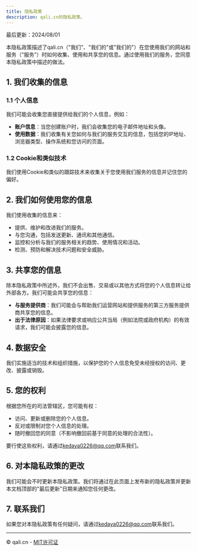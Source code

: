 ```yaml
---
title: 隐私政策
description: qali.cn的隐私政策。
---
```


最后更新：2024/08/01

本隐私政策描述了qali.cn（"我们"、"我们的"或"我们的"）在您使用我们的网站和服务（"服务"）时如何收集、使用和共享您的信息。通过使用我们的服务，您同意本隐私政策中描述的做法。

## 1. 我们收集的信息

### 1.1 个人信息
我们可能会收集您直接提供给我们的个人信息，例如：
- **账户信息**：当您创建账户时，我们会收集您的电子邮件地址和头像。
- **使用数据**：我们收集有关您如何与我们的服务交互的信息，包括您的IP地址、浏览器类型、操作系统和您访问的页面。

### 1.2 Cookie和类似技术
我们使用Cookie和类似的跟踪技术来收集关于您使用我们服务的信息并记住您的偏好。

## 2. 我们如何使用您的信息

我们使用收集的信息来：
- 提供、维护和改进我们的服务。
- 与您沟通，包括发送更新、通讯和其他通信。
- 监控和分析与我们的服务相关的趋势、使用情况和活动。
- 检测、预防和解决技术问题和安全威胁。

## 3. 共享您的信息

除本隐私政策中所述外，我们不会出售、交易或以其他方式将您的个人信息转让给外部各方。我们可能会共享您的信息：
- **与服务提供商**：我们可能会与帮助我们运营网站和提供服务的第三方服务提供商共享您的信息。
- **出于法律原因**：如果法律要求或响应公共当局（例如法院或政府机构）的有效请求，我们可能会披露您的信息。

## 4. 数据安全

我们实施适当的技术和组织措施，以保护您的个人信息免受未经授权的访问、更改、披露或销毁。

## 5. 您的权利

根据您所在的司法管辖区，您可能有权：
- 访问、更新或删除您的个人信息。
- 反对或限制对您个人信息的处理。
- 随时撤回您的同意（不影响撤回前基于同意的处理的合法性）。

要行使这些权利，请通过[kedaya0226@qq.com](mailto:kedaya0226@qq.com)联系我们。

## 6. 对本隐私政策的更改

我们可能会不时更新本隐私政策。我们将通过在此页面上发布新的隐私政策并更新本文档顶部的"最后更新"日期来通知您任何更改。

## 7. 联系我们

如果您对本隐私政策有任何疑问，请通过[kedaya0226@qq.com](mailto:kedaya0226@qq.com)联系我们。

---

© qali.cn - [MIT许可证](/LICENSE.md)